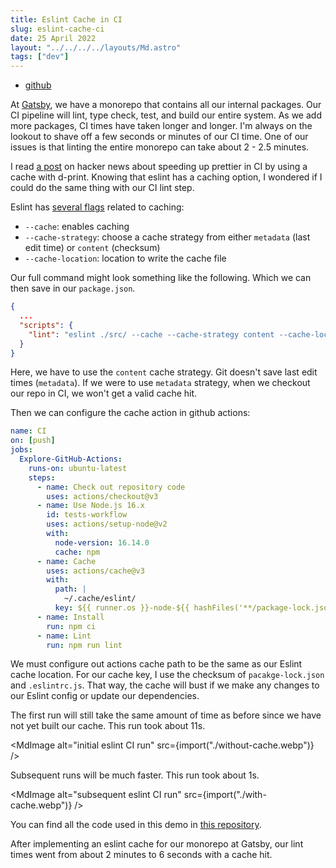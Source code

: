```yaml
---
title: Eslint Cache in CI
slug: eslint-cache-ci
date: 25 April 2022
layout: "../../../../layouts/Md.astro"
tags: ["dev"]
---
```



- [github](https://github.com/ec965/eslint-gh-actions-cache)

At [Gatsby](http://gatsby.events), we have a monorepo that contains all our internal packages.
Our CI pipeline will lint, type check, test, and build our entire system.
As we add more packages, CI times have taken longer and longer.
I'm always on the lookout to shave off a few seconds or minutes of our CI time.
One of our issues is that linting the entire monorepo can take about 2 - 2.5 minutes.

I read [a post](https://david.deno.dev/posts/faster-prettier-with-dprint/) on hacker news
about speeding up prettier in CI by using a cache with d-print.
Knowing that eslint has a caching option, I wondered if I could do the same thing with our CI lint step.

Eslint has [several flags](https://eslint.org/docs/user-guide/command-line-interface#caching) related to caching:

- `--cache`: enables caching
- `--cache-strategy`: choose a cache strategy from either `metadata` (last edit time) or `content` (checksum)
- `--cache-location`: location to write the cache file

Our full command might look something like the following. Which we can then save in our `package.json`.

```json
{
  ...
  "scripts": {
    "lint": "eslint ./src/ --cache --cache-strategy content --cache-location ~/.cache/eslint/demo"
  }
}
```

Here, we have to use the `content` cache strategy.
Git doesn't save last edit times (`metadata`).
If we were to use `metadata` strategy, when we checkout our repo in CI, we won't get a valid cache hit.

Then we can configure the cache action in github actions:

```yaml
name: CI
on: [push]
jobs:
  Explore-GitHub-Actions:
    runs-on: ubuntu-latest
    steps:
      - name: Check out repository code
        uses: actions/checkout@v3
      - name: Use Node.js 16.x
        id: tests-workflow
        uses: actions/setup-node@v2
        with:
          node-version: 16.14.0
          cache: npm
      - name: Cache
        uses: actions/cache@v3
        with:
          path: |
            ~/.cache/eslint/
          key: ${{ runner.os }}-node-${{ hashFiles('**/package-lock.json', '**/.eslintrc.js') }}
      - name: Install
        run: npm ci
      - name: Lint
        run: npm run lint
```

We must configure out actions cache path to be the same as our Eslint cache location.
For our cache key, I use the checksum of `pacakge-lock.json` and `.eslintrc.js`.
That way, the cache will bust if we make any changes to our Eslint config or update our dependencies.

The first run will still take the same amount of time as before since we have not yet built our cache.
This run took about 11s.

<MdImage alt="initial eslint CI run" src={import("./without-cache.webp")} />

Subsequent runs will be much faster. This run took about 1s.

<MdImage alt="subsequent eslint CI run" src={import("./with-cache.webp")} />

You can find all the code used in this demo in [this repository](https://github.com/ec965/eslint-gh-actions-cache).

After implementing an eslint cache for our monorepo at Gatsby, our lint times went from about 2 minutes to 6 seconds with a cache hit.
